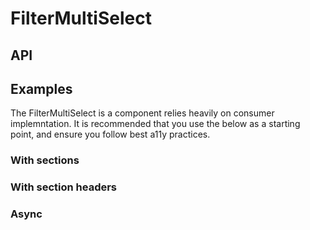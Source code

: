 
<Meta of={FilterMultiSelectStories} />

# FilterMultiSelect

<ResourceLinks
  sourceCode="https://github.com/cultureamp/kaizen-design-system/tree/main/packages/components/src/FilterMultiSelect"
  className="!mb-8"
/>

<KAIOInstallation exportNames="FilterMultiSelect" />

## API

<NoClipCanvas of={FilterMultiSelectStories.Playground} />
<Controls of={FilterMultiSelectStories.Playground} />

## Examples

The FilterMultiSelect is a component relies heavily on consumer implemntation. It is recommended that you use the below as a starting point, and ensure you follow best a11y practices.

### With sections

<Canvas of={FilterMultiSelectStories.WithSections} />

### With section headers

<Canvas of={FilterMultiSelectStories.WithSectionHeaders} />

### Async

<Canvas of={FilterMultiSelectStories.Async} />
